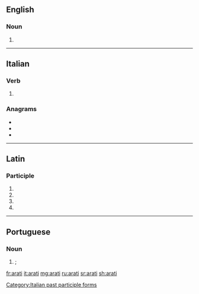 {{also|arāti}}
==English==

===Noun===
{{en-noun|-}}

# {{alternative form of|aarti|lang=en}}

----

==Italian==

===Verb===
{{head|it|past participle form}}

# {{masculine plural past participle of|arare|lang=it|nocat=1}}

===Anagrams===
* {{l|it|irata}}
* {{l|it|tarai}}
* {{l|it|tiara}}

[[Category:Italian past participle forms]]

----

==Latin==

===Participle===
{{la-part-form|arātī}}

# {{inflection of|arātus||nom|m|p|lang=la}}
# {{inflection of|arātus||gen|m|s|lang=la}}
# {{inflection of|arātus||gen|n|s|lang=la}}
# {{inflection of|arātus||voc|m|p|lang=la}}

----

==Portuguese==

===Noun===
{{pt-noun|m}}

# {{lb|pt|Hinduism}} {{l|en|arati}}; {{l|en|aarti}} {{gloss|prayer ritual involving candles}}

[[fr:arati]]
[[it:arati]]
[[mg:arati]]
[[ru:arati]]
[[sr:arati]]
[[sh:arati]]